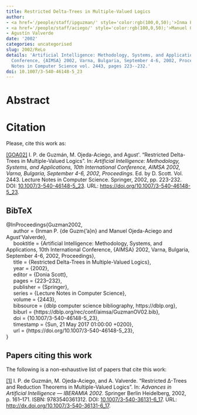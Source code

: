 ```yaml
---
title: Restricted Delta-Trees in Multiple-Valued Logics
author:
- <a href='/people/staff/ipguzman/' style='color:rgb(100,0,50);'>Inma P. de Guzmán</a>
- <a href='/people/staff/aciego/' style='color:rgb(100,0,50);'>Manuel Ojeda-Aciego</a>
- Agustín Valverde
date: '2002'
categories: uncategorised
slug: 2002/ReLo
details: 'Artificial Intelligence: Methodology, Systems, and Applications, 10th International
  Conference, {AIMSA} 2002, Varna, Bulgaria, September 4-6, 2002, Proceedings , Lecture
  Notes in Computer Science vol. 2443, pages 223--232.'
doi: 10.1007/3-540-46148-5_23
---
```




# Abstract










# Citation
Please, cite this work as:


<a name=bib-Guzman2002></a>[[GOA02]](#cite-Guzman2002) I. P. de Guzmán, M. Ojeda-Aciego, and Agust\'\inValverde. “Restricted Delta-Trees in Multiple-Valued Logics”. In: _Artificial Intelligence: Methodology, Systems, and Applications, 10th International Conference, AIMSA 2002, Varna, Bulgaria, September 4-6, 2002, Proceedings_. Ed. by D. Scott. Vol. 2443. Lecture Notes in Computer Science. Springer, 2002, pp. 223-232. DOI: [10.1007/3-540-46148-5\_23](https://doi.org/10.1007%2F3-540-46148-5%5C_23). URL: [https://doi.org/10.1007/3-540-46148-5\_23](https://doi.org/10.1007/3-540-46148-5\_23).

::: {.callout-note appearance="minimal" collapse=true}

## BibTeX

@InProceedings{Guzman2002,<br>&nbsp;&nbsp;&nbsp;&nbsp;  author = {Inman P. {de Guzm{\a'a}n} and Manuel Ojeda-Aciego and Agust\'\in Valverde},<br>&nbsp;&nbsp;&nbsp;&nbsp;  booktitle = {Artificial Intelligence: Methodology, Systems, and Applications, 10th International Conference, {AIMSA} 2002, Varna, Bulgaria, September 4-6, 2002, Proceedings},<br>&nbsp;&nbsp;&nbsp;&nbsp;  title = {Restricted Delta-Trees in Multiple-Valued Logics},<br>&nbsp;&nbsp;&nbsp;&nbsp;  year = {2002},<br>&nbsp;&nbsp;&nbsp;&nbsp;  editor = {Donia Scott},<br>&nbsp;&nbsp;&nbsp;&nbsp;  pages = {223--232},<br>&nbsp;&nbsp;&nbsp;&nbsp;  publisher = {Springer},<br>&nbsp;&nbsp;&nbsp;&nbsp;  series = {Lecture Notes in Computer Science},<br>&nbsp;&nbsp;&nbsp;&nbsp;  volume = {2443},<br>&nbsp;&nbsp;&nbsp;&nbsp;  bibsource = {dblp computer science bibliography, https://dblp.org},<br>&nbsp;&nbsp;&nbsp;&nbsp;  biburl = {https://dblp.org/rec/conf/aimsa/GuzmanOV02.bib},<br>&nbsp;&nbsp;&nbsp;&nbsp;  doi = {10.1007/3-540-46148-5\_23},<br>&nbsp;&nbsp;&nbsp;&nbsp;  timestamp = {Sun, 21 May 2017 01:00:00 +0200},<br>&nbsp;&nbsp;&nbsp;&nbsp;  url = {https://doi.org/10.1007/3-540-46148-5\_23},<br>}

:::






## Papers citing this work

The following is a non-exhaustive list of papers that cite this work:


<a name=bib-de_Guzm_n_2002></a>[[1]](#cite-de_Guzm_n_2002) I. P. de Guzmán, M. Ojeda-Aciego, and A. Valverde. “Restricted Δ-Trees and Reduction Theorems in Multiple-Valued Logics”. In: _Advances in Artificial Intelligence — IBERAMIA 2002_. Springer Berlin Heidelberg, 2002, p. 161–171. ISBN: 9783540361312. DOI: [10.1007/3-540-36131-6_17](https://doi.org/10.1007%2F3-540-36131-6_17). URL: [http://dx.doi.org/10.1007/3-540-36131-6_17](http://dx.doi.org/10.1007/3-540-36131-6_17).

